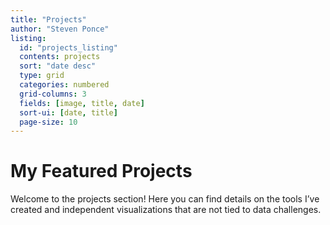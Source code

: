 ```yaml
---
title: "Projects"
author: "Steven Ponce"
listing:
  id: "projects_listing"
  contents: projects
  sort: "date desc"
  type: grid
  categories: numbered
  grid-columns: 3
  fields: [image, title, date]
  sort-ui: [date, title]
  page-size: 10
---
```


# My Featured Projects

Welcome to the projects section! Here you can find details on the tools I’ve created and independent visualizations that are not tied to data challenges.

::: #projects_listing
:::